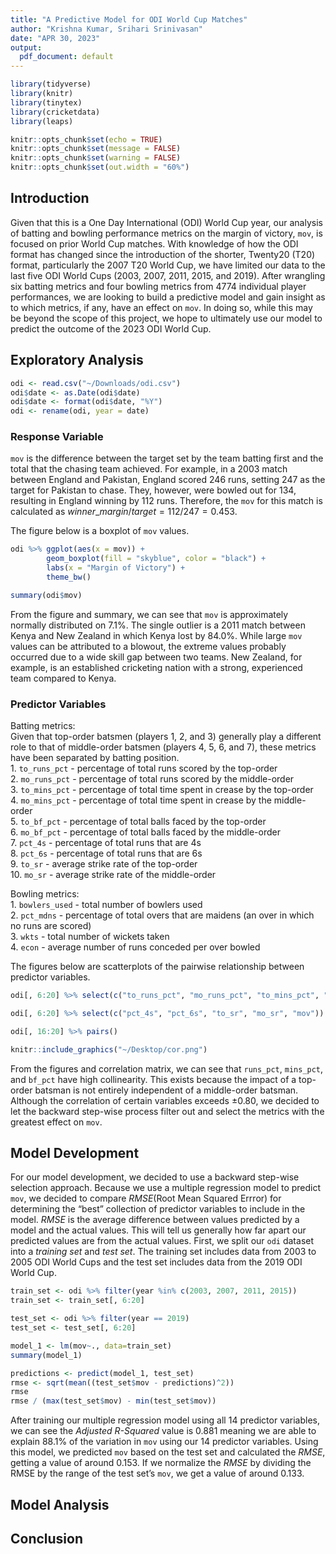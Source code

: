 ```yaml
---
title: "A Predictive Model for ODI World Cup Matches"
author: "Krishna Kumar, Srihari Srinivasan"
date: "APR 30, 2023"
output:
  pdf_document: default
---
```


```r
library(tidyverse)
library(knitr)
library(tinytex)
library(cricketdata)
library(leaps)

knitr::opts_chunk$set(echo = TRUE)
knitr::opts_chunk$set(message = FALSE)
knitr::opts_chunk$set(warning = FALSE)
knitr::opts_chunk$set(out.width = "60%")
```

## Introduction

Given that this is a One Day International (ODI) World Cup year, our analysis of batting and bowling performance metrics on the margin of victory, `mov`, is focused on prior World Cup matches. With knowledge of how the ODI format has changed since the introduction of the shorter, Twenty20 (T20) format, particularly the 2007 T20 World Cup, we have limited our data to the last five ODI World Cups (2003, 2007, 2011, 2015, and 2019). After wrangling six batting metrics and four bowling metrics from 4774 individual player performances, we are looking to build a predictive model and gain insight as to which metrics, if any, have an effect on `mov`. In doing so, while this may be beyond the scope of this project, we hope to ultimately use our model to predict the outcome of the 2023 ODI World Cup.

## Exploratory Analysis

```r
odi <- read.csv("~/Downloads/odi.csv")
odi$date <- as.Date(odi$date)
odi$date <- format(odi$date, "%Y")
odi <- rename(odi, year = date)
```

### Response Variable

`mov` is the difference between the target set by the team batting first and the total that the chasing team achieved. For example, in a 2003 match between England and Pakistan, England scored 246 runs, setting 247 as the target for Pakistan to chase. They, however, were bowled out for 134, resulting in England winning by 112 runs. Therefore, the `mov` for this match is calculated as $winner\_margin / target = 112 / 247 = 0.453$.\

The figure below is a boxplot of `mov` values.\

```r
odi %>% ggplot(aes(x = mov)) + 
        geom_boxplot(fill = "skyblue", color = "black") + 
        labs(x = "Margin of Victory") +
        theme_bw()

summary(odi$mov)
```

From the figure and summary, we can see that `mov` is approximately normally distributed on 7.1%. The single outlier is a 2011 match between Kenya and New Zealand in which Kenya lost by 84.0%. While large `mov` values can be attributed to a blowout, the extreme values probably occurred due to a wide skill gap between two teams. New Zealand, for example, is an established cricketing nation with a strong, experienced team compared to Kenya.

### Predictor Variables

Batting metrics:\
Given that top-order batsmen (players 1, 2, and 3) generally play a different role to that of middle-order batsmen (players 4, 5, 6, and 7), these metrics have been separated by batting position.\
1. `to_runs_pct` - percentage of total runs scored by the top-order\
2. `mo_runs_pct` - percentage of total runs scored by the middle-order\
3. `to_mins_pct` - percentage of total time spent in crease by the top-order\
4. `mo_mins_pct` - percentage of total time spent in crease by the middle-order\
5. `to_bf_pct` - percentage of total balls faced by the top-order\
6. `mo_bf_pct` - percentage of total balls faced by the middle-order\
7. `pct_4s` - percentage of total runs that are 4s\
8. `pct_6s` - percentage of total runs that are 6s\
9. `to_sr` - average strike rate of the top-order\
10. `mo_sr` - average strike rate of the middle-order\

Bowling metrics:\
1. `bowlers_used` - total number of bowlers used\
2. `pct_mdns` - percentage of total overs that are maidens (an over in which no runs are scored)\
3. `wkts` - total number of wickets taken\
4. `econ` - average number of runs conceded per over bowled\

The figures below are scatterplots of the pairwise relationship between predictor variables.\

```r
odi[, 6:20] %>% select(c("to_runs_pct", "mo_runs_pct", "to_mins_pct", "mo_mins_pct", "to_bf_pct", "mo_bf_pct", "mov")) %>% pairs()
```

```r
odi[, 6:20] %>% select(c("pct_4s", "pct_6s", "to_sr", "mo_sr", "mov")) %>% pairs()
```

```r
odi[, 16:20] %>% pairs()
```

```r
knitr::include_graphics("~/Desktop/cor.png")
```

From the figures and correlation matrix, we can see that `runs_pct`, `mins_pct`, and `bf_pct` have high collinearity. This exists because the impact of a top-order batsman is not entirely independent of a middle-order batsman. Although the correlation of certain variables exceeds $\pm 0.80$, we decided to let the backward step-wise process filter out and select the metrics with the greatest effect on `mov`.

## Model Development

For our model development, we decided to use a backward step-wise selection approach. Because we use a multiple regression model to predict `mov`, we decided to compare *RMSE*(Root Mean Squared Errror) for determining the "best" collection of predictor variables to include in the model. *RMSE* is the average difference between values predicted by a model and the actual values. This will tell us generally how far apart our predicted values are from the actual values. First, we split our `odi` dataset into a *training set* and *test set*. The training set includes data from 2003 to 2005 ODI World Cups and the test set includes data from the 2019 ODI World Cup. 

```r
train_set <- odi %>% filter(year %in% c(2003, 2007, 2011, 2015))
train_set <- train_set[, 6:20]

test_set <- odi %>% filter(year == 2019)
test_set <- test_set[, 6:20]

model_1 <- lm(mov~., data=train_set)
summary(model_1)

predictions <- predict(model_1, test_set)
rmse <- sqrt(mean((test_set$mov - predictions)^2))
rmse
rmse / (max(test_set$mov) - min(test_set$mov))
```

After training our multiple regression model using all 14 predictor variables, we can see the *Adjusted R-Squared* value is 0.881 meaning we are able to explain 88.1% of the variation in `mov` using our 14 predictor variables. Using this model, we predicted `mov` based on the test set and calculated the *RMSE*, getting a value of around 0.153. If we normalize the *RMSE* by dividing the RMSE by the range of the test set's `mov`, we get a value of around 0.133. 


## Model Analysis

## Conclusion
